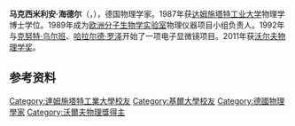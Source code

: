 {{blpunsourced|time=2013-09-18T02:58:33+00:00}}
{{expand|time=2013-09-18T02:58:33+00:00}}
'''马克西米利安·海德尔'''（{{lang-de|'''Maximilian Haider'''}}，{{bd|1950年|1月23日|}}），德国物理学家。1987年获[[达姆施塔特工业大学|达姆施塔特工业大学]]物理学博士学位。1989年成为[[欧洲分子生物学实验室|欧洲分子生物学实验室]]物理仪器项目小组负责人。1992年与[[克努特·乌尔班|克努特·乌尔班]]、[[哈拉尔德·罗泽|哈拉尔德·罗泽]]开始了一项电子显微镜项目。2011年获[[沃尔夫物理学奖|沃尔夫物理学奖]]。

== 参考资料 ==
{{reflist}}

{{沃尔夫物理奖}}
{{科维理奖获得者}}

{{Authority control}}
{{DEFAULTSORT:Haider, Maximilian}}
[[Category:達姆施塔特工業大學校友|Category:達姆施塔特工業大學校友]]
[[Category:基爾大學校友|Category:基爾大學校友]]
[[Category:德國物理學家|Category:德國物理學家]]
[[Category:沃爾夫物理獎得主|Category:沃爾夫物理獎得主]]